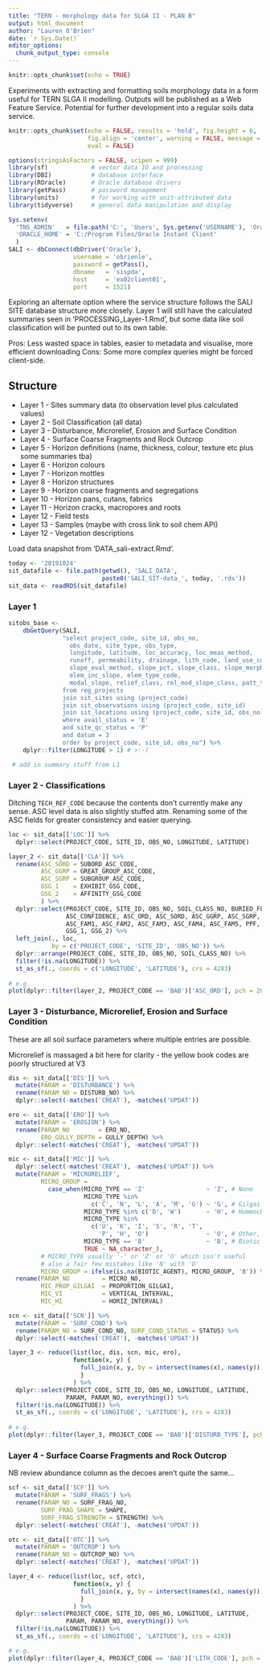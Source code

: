 ```yaml
---
title: "TERN - morphology data for SLGA II - PLAN B"
output: html_document
author: "Lauren O'Brien"
date: `r Sys.Date()`
editor_options: 
  chunk_output_type: console
---
```


```r
knitr::opts_chunk$set(echo = TRUE)
```

Experiments with extracting and formatting soils morphology data in a form useful for TERN SLGA II modelling. Outputs will be published as a Web Feature Service. Potential for further development into a regular soils data service.

```r
knitr::opts_chunk$set(echo = FALSE, results = 'hold', fig.height = 6,
                      fig.align = 'center', warning = FALSE, message = FALSE,
                      eval = FALSE)
```

```r
options(stringsAsFactors = FALSE, scipen = 999)
library(sf)            # vector data IO and processing
library(DBI)           # database interface
library(ROracle)       # Oracle database drivers
library(getPass)       # password management
library(units)         # for working with unit-attributed data
library(tidyverse)     # general data manipulation and display

Sys.setenv(
  'TNS_ADMIN'   = file.path('C:', 'Users', Sys.getenv('USERNAME'), 'Oracle'),
  'ORACLE_HOME' = 'C:/Program Files/Oracle Instant Client'
  )
SALI <- dbConnect(dbDriver('Oracle'),
                  username = 'obrienle',
                  password = getPass(),
                  dbname   = 'sispda',
                  host     = 'ex02client01',
                  port     = 1521)
```

Exploring an alternate option where the service structure follows the SALI SITE database structure more closely. Layer 1 will still have the calculated summaries seen in 'PROCESSING_Layer-1.Rmd', but some data like soil classification will be punted out to its own table.

Pros: Less wasted space in tables, easier to metadata and visualise, more efficient downloading
Cons: Some more complex queries might be forced client-side.  

## Structure

  * Layer 1 - Sites summary data (to observation level plus calculated values)
  * Layer 2 - Soil Classification (all data)
  * Layer 3 - Disturbance, Microrelief, Erosion and Surface Condition
  * Layer 4 - Surface Coarse Fragments and Rock Outcrop
  * Layer 5 - Horizon definitions (name, thickness, colour, texture etc plus some summaries tba)
  * Layer 6 - Horizon colours
  * Layer 7 - Horizon mottles 
  * Layer 8 - Horizon structures
  * Layer 9 - Horizon coarse fragments and segregations
  * Layer 10 - Horizon pans, cutans, fabrics
  * Layer 11 - Horizon cracks, macropores and roots
  * Layer 12 - Field tests
  * Layer 13 - Samples (maybe with cross link to soil chem API)
  * Layer 12 - Vegetation descriptions

Load data snapshot from 'DATA_sali-extract.Rmd'.

```r
today <- '20191024' 
sit_datafile <- file.path(getwd(), 'SALI_DATA', 
                          paste0('SALI_SIT-data_', today, '.rds'))
sit_data <- readRDS(sit_datafile)
```

### Layer 1

```r
sitobs_base <- 
    dbGetQuery(SALI, 
               "select project_code, site_id, obs_no,
                 obs_date, site_type, obs_type,
                 longitude, latitude, loc_accuracy, loc_meas_method,
                 runoff, permeability, drainage, lith_code, land_use_code,
                 slope_eval_method, slope_pct, slope_class, slope_morph_type, 
                 elem_inc_slope, elem_type_code,
                 modal_slope, relief_class, rel_mod_slope_class, patt_type_code
               from reg_projects
               join sit_sites using (project_code)
               join sit_observations using (project_code, site_id)
               join sit_locations using (project_code, site_id, obs_no)
               where avail_status = 'E'
               and site_qc_status = 'P'
               and datum = 3
               order by project_code, site_id, obs_no") %>% 
    dplyr::filter(LONGITUDE > 1) # >:-(

 # add in summary stuff from L1
```

### Layer 2 - Classifications

Ditching `TECH_REF_CODE` because the contents don't currently make any sense. ASC level data is also slightly stuffed atm. Renaming some of the ASC fields for greater consistency and easier querying.

```r
loc <- sit_data[['LOC']] %>%  
  dplyr::select(PROJECT_CODE, SITE_ID, OBS_NO, LONGITUDE, LATITUDE)

layer_2 <- sit_data[['CLA']] %>% 
  rename(ASC_SORD = SUBORD_ASC_CODE,
         ASC_GGRP = GREAT_GROUP_ASC_CODE,
         ASC_SGRP = SUBGROUP_ASC_CODE,
         GSG_1    = EXHIBIT_GSG_CODE,
         GSG_2    = AFFINITY_GSG_CODE
         ) %>% 
  dplyr::select(PROJECT_CODE, SITE_ID, OBS_NO, SOIL_CLASS_NO, BURIED_FLAG,
                ASC_CONFIDENCE, ASC_ORD, ASC_SORD, ASC_GGRP, ASC_SGRP,
                ASC_FAM1, ASC_FAM2, ASC_FAM3, ASC_FAM4, ASC_FAM5, PPF,
                GSG_1, GSG_2) %>% 
  left_join(., loc,
            by = c('PROJECT_CODE', 'SITE_ID', 'OBS_NO')) %>%
  dplyr::arrange(PROJECT_CODE, SITE_ID, OBS_NO, SOIL_CLASS_NO) %>% 
  filter(!is.na(LONGITUDE)) %>% 
  st_as_sf(., coords = c('LONGITUDE', 'LATITUDE'), crs = 4283)
  
# e.g. 
plot(dplyr::filter(layer_2, PROJECT_CODE == 'BAB')['ASC_ORD'], pch = 20)

```

### Layer 3 - Disturbance, Microrelief, Erosion and Surface Condition

These are all soil surface parameters where multiple entries are possible.

Microrelief is massaged a bit here for clarity - the yellow book codes are poorly structured at V3

```r

dis <- sit_data[['DIS']] %>% 
  mutate(PARAM = 'DISTURBANCE') %>% 
  rename(PARAM_NO = DISTURB_NO) %>% 
  dplyr::select(-matches('CREAT'), -matches('UPDAT'))

ero <- sit_data[['ERO']] %>% 
  mutate(PARAM = 'EROSION') %>% 
  rename(PARAM_NO        = ERO_NO,
         ERO_GULLY_DEPTH = GULLY_DEPTH) %>% 
  dplyr::select(-matches('CREAT'), -matches('UPDAT'))

mic <- sit_data[['MIC']] %>% 
  dplyr::select(-matches('CREAT'), -matches('UPDAT')) %>% 
  mutate(PARAM = 'MICRORELIEF',
         MICRO_GROUP = 
           case_when(MICRO_TYPE == 'Z'                 ~ 'Z', # None
                     MICRO_TYPE %in% 
                       c('C', 'N', 'L', 'A', 'M', 'G') ~ 'G', # Gilgai
                     MICRO_TYPE %in% c('D', 'W')       ~ 'H', # Hummocky
                     MICRO_TYPE %in% 
                       c('U', 'K', 'I', 'S', 'R', 'T',
                         'P', 'H', 'O')                ~ 'O', # Other,
                     MICRO_TYPE == 'B'                 ~ 'B', # Biotic
                     TRUE ~ NA_character_),
         # MICRO_TYPE usually '-' or 'Z' or 'O' which isn't useful
         # also a fair few mistakes like 'N' with 'O'
         MICRO_GROUP = ifelse(is.na(BIOTIC_AGENT), MICRO_GROUP, 'B')) %>%
  rename(PARAM_NO         = MICRO_NO, 
         MIC_PROP_GILGAI  = PROPORTION_GILGAI,
         MIC_VI           = VERTICAL_INTERVAL,
         MIC_HI           = HORIZ_INTERVAL) 

scn <- sit_data[['SCN']] %>% 
  mutate(PARAM = 'SURF_COND') %>% 
  rename(PARAM_NO = SURF_COND_NO, SURF_COND_STATUS = STATUS) %>% 
  dplyr::select(-matches('CREAT'), -matches('UPDAT'))

layer_3 <- reduce(list(loc, dis, scn, mic, ero),
                  function(x, y) {
                    full_join(x, y, by = intersect(names(x), names(y)))
                    }
                  ) %>% 
  dplyr::select(PROJECT_CODE, SITE_ID, OBS_NO, LONGITUDE, LATITUDE, 
                PARAM, PARAM_NO, everything()) %>% 
  filter(!is.na(LONGITUDE)) %>% 
  st_as_sf(., coords = c('LONGITUDE', 'LATITUDE'), crs = 4283)
                
# e.g.
plot(dplyr::filter(layer_3, PROJECT_CODE == 'BAB')['DISTURB_TYPE'], pch = 20)

```

### Layer 4 - Surface Coarse Fragments and Rock Outcrop

NB review abundance column as the decoes aren't quite the same...

```r
scf <- sit_data[['SCF']] %>% 
  mutate(PARAM = 'SURF_FRAGS') %>% 
  rename(PARAM_NO = SURF_FRAG_NO,
         SURF_FRAG_SHAPE = SHAPE,
         SURF_FRAG_STRENGTH = STRENGTH) %>% 
  dplyr::select(-matches('CREAT'), -matches('UPDAT'))

otc <- sit_data[['OTC']] %>% 
  mutate(PARAM = 'OUTCROP') %>% 
  rename(PARAM_NO = OUTCROP_NO) %>% 
  dplyr::select(-matches('CREAT'), -matches('UPDAT'))

layer_4 <- reduce(list(loc, scf, otc),
                  function(x, y) {
                    full_join(x, y, by = intersect(names(x), names(y)))
                    }
                  ) %>% 
  dplyr::select(PROJECT_CODE, SITE_ID, OBS_NO, LONGITUDE, LATITUDE, 
                PARAM, PARAM_NO, everything()) %>% 
  filter(!is.na(LONGITUDE)) %>% 
  st_as_sf(., coords = c('LONGITUDE', 'LATITUDE'), crs = 4283) 

# e.g.
plot(dplyr::filter(layer_4, PROJECT_CODE == 'BAB')['LITH_CODE'], pch = 20)

```


